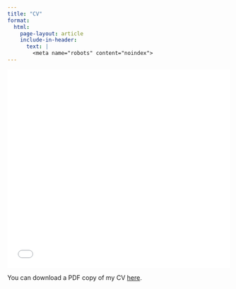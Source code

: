 ```yaml
---
title: "CV"
format: 
  html:
    page-layout: article
    include-in-header:
      text: |
        <meta name="robots" content="noindex">
---
```


```{=html}
<iframe src="/files/Grawe_CV_en.pdf#toolbar=0," width="100%" height="450" frameborder="no" border="0" marginwidth="0" marginheight="0"></iframe>
```

You can download a PDF copy of my CV [here](/files/Grawe_CV_en.pdf).